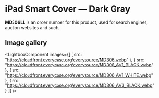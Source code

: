
# iPad Smart Cover — Dark Gray

<Callout type='info' emoji='👉🏻'>**MD306LL** is an order number for this product, used for search engines, auction websites and such.</Callout>

## Image gallery

<LightboxComponent
    images={[
      {
        src: "https://cloudfront.everycase.org/everysource/MD306.webp"
      },
      {
        src: "https://cloudfront.everycase.org/everysource/MD306_AV1_BLACK.webp"
      },
      {
        src: "https://cloudfront.everycase.org/everysource/MD306_AV1_WHITE.webp"
      },
      {
        src: "https://cloudfront.everycase.org/everysource/MD306_AV3_BLACK.webp"
      }
    ]}
  />
